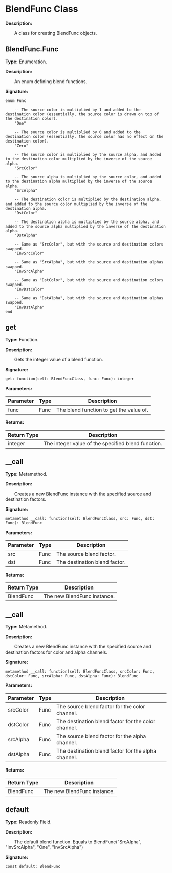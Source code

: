 
# BlendFunc Class

**Description:**

&emsp;&emsp;A class for creating BlendFunc objects.

## BlendFunc.Func

**Type:** Enumeration.

**Description:**

&emsp;&emsp;An enum defining blend functions.

**Signature:**
```tl
enum Func

	-- The source color is multiplied by 1 and added to the destination color (essentially, the source color is drawn on top of the destination color).
	"One"

	-- The source color is multiplied by 0 and added to the destination color (essentially, the source color has no effect on the destination color).
	"Zero"

	-- The source color is multiplied by the source alpha, and added to the destination color multiplied by the inverse of the source alpha.
	"SrcColor"

	-- The source alpha is multiplied by the source color, and added to the destination alpha multiplied by the inverse of the source alpha.
	"SrcAlpha"

	-- The destination color is multiplied by the destination alpha, and added to the source color multiplied by the inverse of the destination alpha.
	"DstColor"

	-- The destination alpha is multiplied by the source alpha, and added to the source alpha multiplied by the inverse of the destination alpha.
	"DstAlpha"

	-- Same as "SrcColor", but with the source and destination colors swapped.
	"InvSrcColor"

	-- Same as "SrcAlpha", but with the source and destination alphas swapped.
	"InvSrcAlpha"

	-- Same as "DstColor", but with the source and destination colors swapped.
	"InvDstColor"

	-- Same as "DstAlpha", but with the source and destination alphas swapped.
	"InvDstAlpha"
end
```

## get

**Type:** Function.

**Description:**

&emsp;&emsp;Gets the integer value of a blend function.

**Signature:**
```tl
get: function(self: BlendFuncClass, func: Func): integer
```

**Parameters:**

| Parameter | Type | Description |
| --- | --- | --- |
| func | Func | The blend function to get the value of. |

**Returns:**

| Return Type | Description |
| --- | --- |
| integer | The integer value of the specified blend function. |

## __call

**Type:** Metamethod.

**Description:**

&emsp;&emsp;Creates a new BlendFunc instance with the specified source and destination factors.

**Signature:**
```tl
metamethod __call: function(self: BlendFuncClass, src: Func, dst: Func): BlendFunc
```

**Parameters:**

| Parameter | Type | Description |
| --- | --- | --- |
| src | Func | The source blend factor. |
| dst | Func | The destination blend factor. |

**Returns:**

| Return Type | Description |
| --- | --- |
| BlendFunc | The new BlendFunc instance. |

## __call

**Type:** Metamethod.

**Description:**

&emsp;&emsp;Creates a new BlendFunc instance with the specified source and destination factors for color and alpha channels.

**Signature:**
```tl
metamethod __call: function(self: BlendFuncClass, srcColor: Func, dstColor: Func, srcAlpha: Func, dstAlpha: Func): BlendFunc
```

**Parameters:**

| Parameter | Type | Description |
| --- | --- | --- |
| srcColor | Func | The source blend factor for the color channel. |
| dstColor | Func | The destination blend factor for the color channel. |
| srcAlpha | Func | The source blend factor for the alpha channel. |
| dstAlpha | Func | The destination blend factor for the alpha channel. |

**Returns:**

| Return Type | Description |
| --- | --- |
| BlendFunc | The new BlendFunc instance. |

## default

**Type:** Readonly Field.

**Description:**

&emsp;&emsp;The default blend function.
Equals to BlendFunc("SrcAlpha", "InvSrcAlpha", "One", "InvSrcAlpha")

**Signature:**
```tl
const default: BlendFunc
```